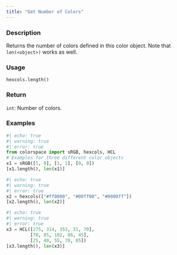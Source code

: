 ```yaml
---
title: "Get Number of Colors"
---
```


### Description

Returns the number of colors defined in this color object.
Note that `len(<object>)` works as well.

### Usage

<pre><code class='language-python'>hexcols.length()</code></pre>

### Return

<code>int</code>: Number of colors.

### Examples

```python
#| echo: true
#| warning: true
#| error: true
from colorspace import sRGB, hexcols, HCL
# Examples for three different color objects
x1 = sRGB([1, 0], [1, 1], [0, 0])
[x1.length(), len(x1)]
```

```python
#| echo: true
#| warning: true
#| error: true
x2 = hexcols(["#ff0000", "#00ff00", "#0000ff"])
[x2.length(), len(x2)]
```

```python
#| echo: true
#| warning: true
#| error: true
x3 = HCL([275, 314, 353, 31, 70],
         [70, 85, 102, 86, 45],
         [25, 40, 55, 70, 85])
[x3.length(), len(x3)]
```



